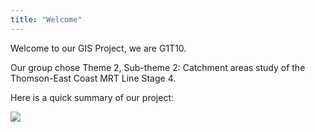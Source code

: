 ```yaml
---
title: "Welcome"
---
```


Welcome to our GIS Project, we are G1T10.

Our group chose Theme 2, Sub-theme 2: Catchment areas study of the Thomson-East Coast MRT Line Stage 4.

Here is a quick summary of our project:

![](images/photo_2022-11-20_11-10-52.jpg)
